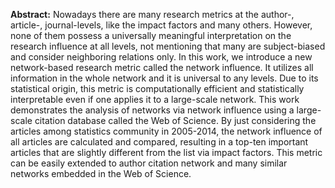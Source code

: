 <span>**Abstract:**</span> Nowadays there are many research metrics at
the author-, article-, journal-levels, like the impact factors and
many others. However, none of them possess a universally meaningful
interpretation on the research influence at all levels, not mentioning
that many are subject-biased and consider neighboring relations only.
In this work, we introduce a new network-based research metric called
the network influence. It utilizes all information in the whole
network and it is universal to any levels. Due to its statistical
origin, this metric is computationally efficient and statistically
interpretable even if one applies it to a large-scale network. This
work demonstrates the analysis of networks via network influence using
a large-scale citation database called the Web of Science. By just
considering the articles among statistics community in 2005-2014, the
network influence of all articles are calculated and compared,
resulting in a top-ten important articles that are slightly different
from the list via impact factors. This metric can be easily extended
to author citation network and many similar networks embedded in the
Web of Science.
